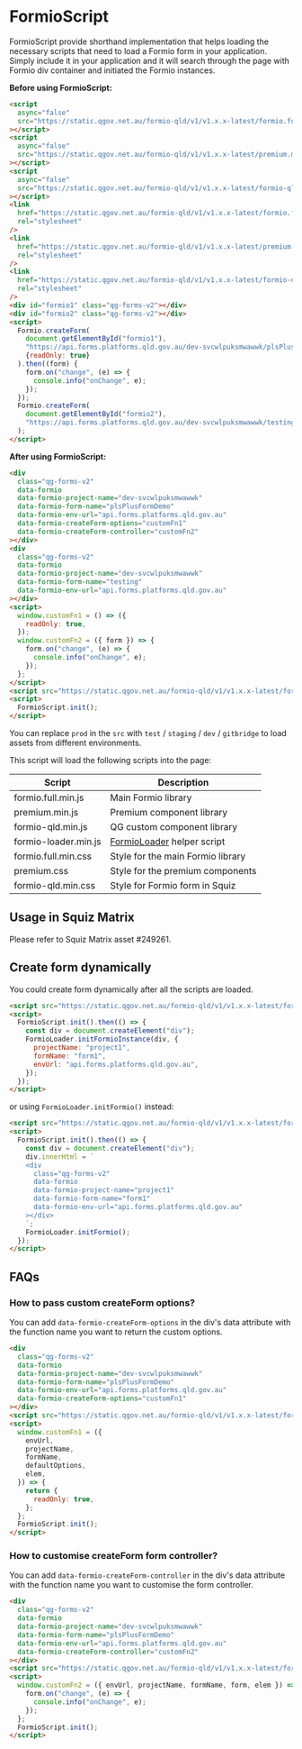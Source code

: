
<Meta title="Helpers/FormioScript" />

# FormioScript

FormioScript provide shorthand implementation that helps loading the necessary scripts that need to load a Formio form in your application.
Simply include it in your application and it will search through the page with Formio div container and initiated the Formio instances.

**Before using FormioScript:**

```html
<script
  async="false"
  src="https://static.qgov.net.au/formio-qld/v1/v1.x.x-latest/formio.full.js"
></script>
<script
  async="false"
  src="https://static.qgov.net.au/formio-qld/v1/v1.x.x-latest/premium.min.js"
></script>
<script
  async="false"
  src="https://static.qgov.net.au/formio-qld/v1/v1.x.x-latest/formio-qld.js"
></script>
<link
  href="https://static.qgov.net.au/formio-qld/v1/v1.x.x-latest/formio.full.min.css"
  rel="stylesheet"
/>
<link
  href="https://static.qgov.net.au/formio-qld/v1/v1.x.x-latest/premium.css"
  rel="stylesheet"
/>
<link
  href="https://static.qgov.net.au/formio-qld/v1/v1.x.x-latest/formio-qld.min.css"
  rel="stylesheet"
/>
<div id="formio1" class="qg-forms-v2"></div>
<div id="formio2" class="qg-forms-v2"></div>
<script>
  Formio.createForm(
    document.getElementById("formio1"),
    "https://api.forms.platforms.qld.gov.au/dev-svcwlpuksmwawwk/plsPlusFormDemo",
    {readOnly: true}
  ).then((form) {
    form.on("change", (e) => {
      console.info("onChange", e);
    });
  });
  Formio.createForm(
    document.getElementById("formio2"),
    "https://api.forms.platforms.qld.gov.au/dev-svcwlpuksmwawwk/testing"
  );
</script>
```

**After using FormioScript:**

```html
<div
  class="qg-forms-v2"
  data-formio
  data-formio-project-name="dev-svcwlpuksmwawwk"
  data-formio-form-name="plsPlusFormDemo"
  data-formio-env-url="api.forms.platforms.qld.gov.au"
  data-formio-createForm-options="customFn1"
  data-formio-createForm-controller="customFn2"
></div>
<div
  class="qg-forms-v2"
  data-formio
  data-formio-project-name="dev-svcwlpuksmwawwk"
  data-formio-form-name="testing"
  data-formio-env-url="api.forms.platforms.qld.gov.au"
></div>
<script>
  window.customFn1 = () => ({
    readOnly: true,
  });
  window.customFn2 = ({ form }) => {
    form.on("change", (e) => {
      console.info("onChange", e);
    });
  };
</script>
<script src="https://static.qgov.net.au/formio-qld/v1/v1.x.x-latest/formio-script.prod.min.js"></script>
<script>
  FormioScript.init();
</script>
```

You can replace `prod` in the `src` with `test` / `staging` / `dev` / `gitbridge` to load assets from different environments.

This script will load the following scripts into the page:

| Script               | Description                                                          |
| -------------------- | -------------------------------------------------------------------- |
| formio.full.min.js   | Main Formio library                                                  |
| premium.min.js       | Premium component library                                            |
| formio-qld.min.js    | QG custom component library                                          |
| formio-loader.min.js | [FormioLoader](?path=/docs/helpers-formioloader--page) helper script |
| formio.full.min.css  | Style for the main Formio library                                    |
| premium.css          | Style for the premium components                                     |
| formio-qld.min.css   | Style for Formio form in Squiz                                       |

## Usage in Squiz Matrix

Please refer to Squiz Matrix asset #249261.

## Create form dynamically

You could create form dynamically after all the scripts are loaded.

```html
<script src="https://static.qgov.net.au/formio-qld/v1/v1.x.x-latest/formio-script.prod.min.js"></script>
<script>
  FormioScript.init().then(() => {
    const div = document.createElement("div");
    FormioLoader.initFormioInstance(div, {
      projectName: "project1",
      formName: "form1",
      envUrl: "api.forms.platforms.qld.gov.au",
    });
  });
</script>
```

or using `FormioLoader.initFormio()` instead:

```html
<script src="https://static.qgov.net.au/formio-qld/v1/v1.x.x-latest/formio-script.prod.min.js"></script>
<script>
  FormioScript.init().then(() => {
    const div = document.createElement("div");
    div.innerHtml = `
    <div
      class="qg-forms-v2"
      data-formio
      data-formio-project-name="project1"
      data-formio-form-name="form1"
      data-formio-env-url="api.forms.platforms.qld.gov.au"
    ></div>
    `;
    FormioLoader.initFormio();
  });
</script>
```

## FAQs

### How to pass custom createForm options?

You can add `data-formio-createForm-options` in the div's data attribute with the function name you want to return the custom options.

```html
<div
  class="qg-forms-v2"
  data-formio
  data-formio-project-name="dev-svcwlpuksmwawwk"
  data-formio-form-name="plsPlusFormDemo"
  data-formio-env-url="api.forms.platforms.qld.gov.au"
  data-formio-createForm-options="customFn1"
></div>
<script src="https://static.qgov.net.au/formio-qld/v1/v1.x.x-latest/formio-script.prod.min.js"></script>
<script>
  window.customFn1 = ({
    envUrl,
    projectName,
    formName,
    defaultOptions,
    elem,
  }) => {
    return {
      readOnly: true,
    };
  };
  FormioScript.init();
</script>
```

### How to customise createForm form controller?

You can add `data-formio-createForm-controller` in the div's data attribute with the function name you want to customise the form controller.

```html
<div
  class="qg-forms-v2"
  data-formio
  data-formio-project-name="dev-svcwlpuksmwawwk"
  data-formio-form-name="plsPlusFormDemo"
  data-formio-env-url="api.forms.platforms.qld.gov.au"
  data-formio-createForm-controller="customFn2"
></div>
<script src="https://static.qgov.net.au/formio-qld/v1/v1.x.x-latest/formio-script.prod.min.js"></script>
<script>
  window.customFn2 = ({ envUrl, projectName, formName, form, elem }) => {
    form.on("change", (e) => {
      console.info("onChange", e);
    });
  };
  FormioScript.init();
</script>
```
